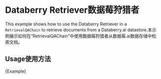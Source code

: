 # Databerry Retriever数据莓狩猎者

This example shows how to use the Databerry Retriever in a `RetrievalQAChain` to retrieve documents from a Databerry.ai datastore.本示例展示如何在“RetrievalQAChain”中使用数据莓狩猎者从数据莓.ai数据存储中检索文档。

## Usage使用方法





<CodeBlock language="typescript">{Example}</CodeBlock>


